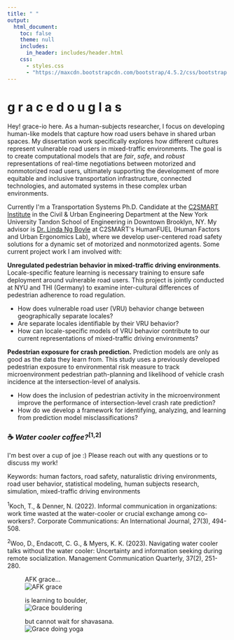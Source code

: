 ```yaml
---
title: " "
output:
  html_document:
    toc: false
    theme: null
    includes:
      in_header: includes/header.html
    css:
      - styles.css
      - "https://maxcdn.bootstrapcdn.com/bootstrap/4.5.2/css/bootstrap.min.css"
---
```


```{=html}
<div class="main-wrapper">
  <div class="content-wrapper">
    <!-- Typing Animation Section -->
    <div class="typing-container">
      <h1 class="typing-text">
        <span class="greeting">g r a c e</span>
        <span class="name">d o u g l a s</span>
      </h1>
    </div>

    <!-- Main Two Column Layout -->
    <div class="two-column-layout">
      <!-- Left Column: Content -->
      <div class="content-column">
        <div class="intro-box">
          Hey! grace-io here. As a human-subjects researcher, I focus on developing human-like models that capture how road users behave in shared urban spaces. My dissertation work specifically explores how different cultures represent vulnerable road users in mixed-traffic environments. The goal is to create computational models that are <em>fair</em>, <em>safe</em>, and <em>robust</em> representations of real-time negotiations between motorized and nonmotorized road users, ultimately supporting the development of more equitable and inclusive transportation infrastructure, connected technologies, and automated systems in these complex urban environments.
        </div>

        <p>Currently I'm a Transportation Systems Ph.D. Candidate at the <a href="https://c2smarter.engineering.nyu.edu/">C2SMART Institute</a> in the Civil & Urban Engineering Department at the New York University Tandon School of Engineering in Downtown Brooklyn, NY. My advisor is <a href="https://engineering.nyu.edu/faculty/linda-ng-boyle">Dr. Linda Ng Boyle</a> at C2SMART's HumanFUEL (Human Factors and Urban Ergonomics Lab), where we develop user-centered road safety solutions for a dynamic set of motorized and nonmotorized agents. Some current project work I am involved with:</p>

        <p><strong>Unregulated pedestrian behavior in mixed-traffic driving environments</strong>. Locale-specific feature learning is necessary training to ensure safe deployment around vulnerable road users. This project is jointly conducted at NYU and THI (Germany) to examine inter-cultural differences of pedestrian adherence to road regulation.</p>

        <ul>
          <li>How does vulnerable road user (VRU) behavior change between geographically separate locales?</li>
          <li>Are separate locales identifiable by their VRU behavior?</li>
          <li>How can locale-specific models of VRU behavior contribute to our current representations of mixed-traffic driving environments?</li>
        </ul>

        <p><strong>Pedestrian exposure for crash prediction.</strong> Prediction models are only as good as the data they learn from. This study uses a previously developed pedestrian exposure to environmental risk measure to track microenvironment pedestrian path-planning and likelihood of vehicle crash incidence at the intersection-level of analysis.</p>

        <ul>
          <li>How does the inclusion of pedestrian activity in the microenvironment improve the performance of intersection-level crash rate prediction?</li>
          <li>How do we develop a framework for identifying, analyzing, and learning from prediction model misclassifications?</li>
        </ul>

        <h3>☕️ <em>Water cooler coffee?</em><sup>[1,2]</sup></h3>
        <p>I'm best over a cup of joe :) Please reach out with any questions or to discuss my work!</p>

        <div class="keywords">
          Keywords: human factors, road safety, naturalistic driving environments, road user behavior, statistical modeling, human subjects research, simulation, mixed-traffic driving environments
        </div>
        <div class="footnotes">
          <p><sup>1</sup>Koch, T., & Denner, N. (2022). Informal communication in organizations: work time wasted at the water-cooler or crucial exchange among co-workers?. Corporate Communications: An International Journal, 27(3), 494-508.</p>
         
          <p><sup>2</sup>Woo, D., Endacott, C. G., & Myers, K. K. (2023). Navigating water cooler talks without the water cooler: Uncertainty and information seeking during remote socialization. Management Communication Quarterly, 37(2), 251-280.</p>
        </div>
      </div>

      <!-- Right Column: Images -->
      <div class="image-column">
        <div class="sticky-images">
          <figure class="image-item circle">
            <figcaption class="image-caption">AFK grace...</figcaption>
            <img src="images/selfie-index.jpeg" alt="AFK grace">
          </figure>
          <figure class="image-item">
            <figcaption class="image-caption">is learning to boulder,</figcaption>
            <img src="images/boulder.jpeg" alt="Grace bouldering">
          </figure>
          <figure class="image-item">
            <figcaption class="image-caption">but cannot wait for shavasana.</figcaption>
            <img src="images/yogav2.jpeg" alt="Grace doing yoga">
          </figure>
        </div>
      </div>
    </div>
  </div>
</div>
```
